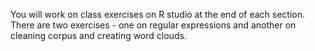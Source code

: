 
You will work on class exercises on R studio at the end of each section. There are two exercises - one on regular expressions and another on cleaning corpus and creating word clouds. 
